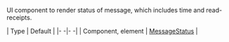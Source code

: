 UI component to render status of message, which includes time and read-receipts.

| Type | Default |
|- -|- -|
| Component, element | [MessageStatus](/reactnative/ui-components/message-status) |
